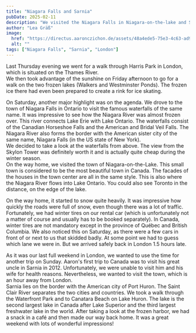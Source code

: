 ```yaml
---
title: "Niagara Falls and Sarnia"
pubDate: 2025-02-11
description: "We visited the Niagara Falls in Niagara-on-the-lake and Sarnia."
author: "Lea Gräß"
image:
  href: "https://directus.aaronczichon.de/assets/48a4ede5-75e3-4c63-ad9f-6a3af0ddbe7d.jpg?quality=70&width=1600"
  alt: ""
tags: ["Niagara Falls", "Sarnia", "London"]
---
```



Last Thursday evening we went for a walk through Harris Park in London, which is situated on the Thames River.    
We then took advantage of the sunshine on Friday afternoon to go for a walk on the two frozen lakes (Walkers and Westminster Ponds). The frozen ice there had even been prepared to create a rink for ice skating.

On Saturday, another major highlight was on the agenda. We drove to the town of Niagara Falls in Ontario to visit the famous waterfalls of the same name. It was impressive to see how the Niagara River was almost frozen over. This river connects Lake Erie with Lake Ontario. The waterfalls consist of the Canadian Horseshoe Falls and the American and Bridal Veil Falls. The Niagara River also forms the border with the American sister city of the same name, Niagara Falls (in the US state of New York).    
We decided to take a look at the waterfalls from above. The view from the Skylon Tower was definitely worth it and is actually quite cheap during the winter season.    
On the way home, we visited the town of Niagara-on-the-Lake. This small town is considered to be the most beautiful town in Canada. The facades of the houses in the town center are all in the same style. This is also where the Niagara River flows into Lake Ontario. You could also see Toronto in the distance, on the edge of the lake.

On the way home, it started to snow quite heavily. It was impressive how quickly the roads were full of snow, even though there was a lot of traffic. Fortunately, we had winter tires on our rental car (which is unfortunately not a matter of course and usually has to be booked separately). In Canada, winter tires are not mandatory except in the province of Québec and British Columbia. We also noticed this on Saturday, as there were a few cars in front of or next to us that skidded badly. At some point we had to guess which lane we were in. But we arrived safely back in London 1.5 hours late. 

As it was our last full weekend in London, we wanted to use the time for another trip on Sunday. Aaron's first trip to Canada was to visit his great uncle in Sarnia in 2012. Unfortunately, we were unable to visit him and his wife for health reasons. Nevertheless, we wanted to visit the town, which is an hour away from London.    
Sarnia lies on the border with the American city of Port Huron. The Saint Clair River separates the two cities and countries. We took a walk through the Waterfront Park and to Canatara Beach on Lake Huron. The lake is the second largest lake in Canada after Lake Superior and the third largest freshwater lake in the world. After taking a look at the frozen harbor, we had a snack in a café and then made our way back home. It was a great weekend with lots of wonderful impressions! 